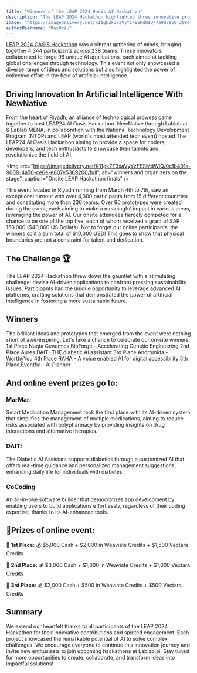 ```yaml
---
title: "Winners of the LEAP 2024 Oasis AI Hackathon"
description: "The LEAP 2024 Hackathon highlighted three innovative projects, each leveraging artificial intelligence to address real-world problems."
image: "https://imagedelivery.net/K11gkZF3xaVyYzFESMdWIQ/7a0d2960-298e-4869-7c84-d269cdaaf200/full"
authorUsername: "Mex0rsu"
---
```


[LEAP 2024 OASIS Hackathon](https://lablab.ai/event/leap-2024-hackathon) was a vibrant gathering of minds, bringing together 4,344 participants across 238 teams. These innovators collaborated to forge 96 unique AI applications, each aimed at tackling global challenges through technology. This event not only showcased a diverse range of ideas and solutions but also highlighted the power of collective effort in the field of artificial intelligence.

## Driving Innovation In Artificial Intelligence With NewNative
From the heart of Riyadh, an alliance of technological prowess came together to host LEAP24 AI Oasis Hackathon.
NewNative through Lablab.ai & Lablab MENA, in collaboration with the National Technology Development Program (NTDP) and LEAP (world's most attended tech event) hosted The LEAP24 AI Oasis Hackathon aiming to provide a space for coders, developers, and tech enthusiasts to showcase their talents and revolutionize the field of AI.

<Img src="https://imagedelivery.net/K11gkZF3xaVyYzFESMdWIQ/0c1b491a-9008-4a50-ce6e-e807e5369200/full", alt="winners and organizers on the stage", caption="Onsite LEAP Hackathon finals" />

This event located in Riyadh running from March 4th to 7th, saw an exceptional turnout with over 4,300 participants from 15 different countries and constituting more than 230 teams. Over 90 prototypes were created during the event, each aiming to make a meaningful impact in various areas, leveraging the power of AI.
Our onsite attendees fiercely competed for a chance to be one of the top five, each of whom received a grant of SAR 150,000 ($40,000 US Dollars). 
Not to forget our online participants, the winners split a sum total of $10,000 USD! This goes to show that physical boundaries are not a constraint for talent and dedication.

## The Challenge 🏆
The LEAP 2024 Hackathon threw down the gauntlet with a stimulating challenge: devise AI-driven applications to confront pressing sustainability issues. Participants had the unique opportunity to leverage advanced AI platforms, crafting solutions that demonstrated the power of artificial intelligence in fostering a more sustainable future.

## Winners
The brilliant ideas and prototypes that emerged from the event were nothing short of awe-inspiring. Let's take a chance to celebrate our on-site winners:
1st Place Nuqta Genomics BioForge - Accelerating Genetic Engineering
2nd Place Aures DAIT -THE diabetic AI assistant
3rd Place Andromida - WorthyYou
4th Place RAHA - A voice enabled AI for digital accessibility
5th Place Eventful - AI Planner

## And online event prizes go to:
### MarMar:
Smart Medication Management took the first place with its AI-driven system that simplifies the management of multiple medications, aiming to reduce risks associated with polypharmacy by providing insights on drug interactions and alternative therapies.
### DAIT: 
The Diabetic AI Assistant supports diabetics through a customized AI that offers real-time guidance and personalized management suggestions, enhancing daily life for individuals with diabetes.
### CoCoding
An all-in-one software builder that democratizes app development by enabling users to build applications effortlessly, regardless of their coding expertise, thanks to its AI-enhanced tools.

## 🏅Prizes of online event:

🥇 **1st Place:** 💰 $5,000 Cash + $2,000 in Weaviate Credits + $1,500 Vectara Credits

🥈 **2nd Place:** 💰 $3,000 Cash + $1,000 in Weaviate Credits + $1,000 Vectara Credits

🥉 **3rd Place:** 💰 $2,000 Cash + $500 in Weaviate Credits + $500 Vectara Credits


## Summary
We extend our heartfelt thanks to all participants of the LEAP 2024 Hackathon for their innovative contributions and spirited engagement. Each project showcased the remarkable potential of AI to solve complex challenges. We encourage everyone to continue this innovation journey and invite new enthusiasts to join upcoming hackathons at Lablab.ai. Stay tuned for more opportunities to create, collaborate, and transform ideas into impactful solutions!

